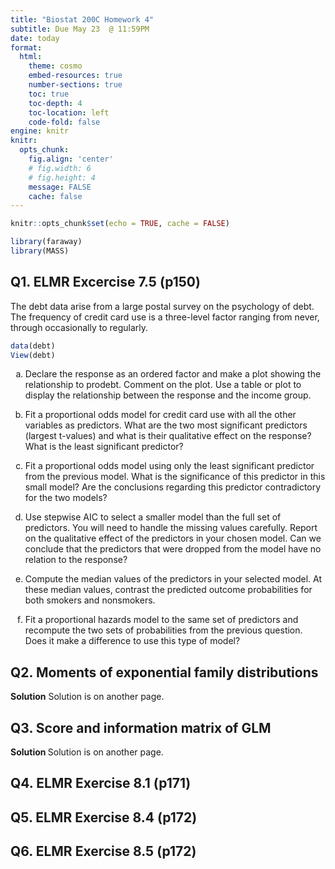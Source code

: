 ```yaml
---
title: "Biostat 200C Homework 4"
subtitle: Due May 23  @ 11:59PM
date: today
format:
  html:
    theme: cosmo
    embed-resources: true
    number-sections: true
    toc: true
    toc-depth: 4
    toc-location: left
    code-fold: false
engine: knitr
knitr:
  opts_chunk: 
    fig.align: 'center'
    # fig.width: 6
    # fig.height: 4
    message: FALSE
    cache: false
---
```


```r
knitr::opts_chunk$set(echo = TRUE, cache = FALSE)
```

```r
library(faraway) 
library(MASS) 
```

## Q1. ELMR Excercise 7.5 (p150) 

The debt data arise from a large postal survey on the psychology of debt. The frequency of credit card use is a three-level factor ranging from never, through occasionally to regularly.

```r
data(debt)
View(debt) 
```


(a) Declare the response as an ordered factor and make a plot showing the relationship to prodebt. Comment on the plot. Use a table or plot to display the relationship between the response and the income group.

(b) Fit a proportional odds model for credit card use with all the other variables as predictors. What are the two most significant predictors (largest t-values) and what is their qualitative effect on the response? What is the least significant predictor?

(c) Fit a proportional odds model using only the least significant predictor from the previous model. What is the significance of this predictor in this small model? Are the conclusions regarding this predictor contradictory for the two models?

(d) Use stepwise AIC to select a smaller model than the full set of predictors. You will need to handle the missing values carefully. Report on the qualitative effect of the predictors in your chosen model. Can we conclude that the predictors that were dropped from the model have no relation to the response?

(e) Compute the median values of the predictors in your selected model. At these median values, contrast the predicted outcome probabilities for both smokers and nonsmokers.

(f) Fit a proportional hazards model to the same set of predictors and recompute the two sets of probabilities from the previous question. Does it make a difference to use this type of model?



## Q2. Moments of exponential family distributions

**Solution** 
Solution is on another page. 


## Q3. Score and information matrix of GLM

**Solution ** 
Solution is on another page. 

## Q4. ELMR Exercise 8.1 (p171)


## Q5. ELMR Exercise 8.4 (p172)


## Q6. ELMR Exercise 8.5 (p172)













